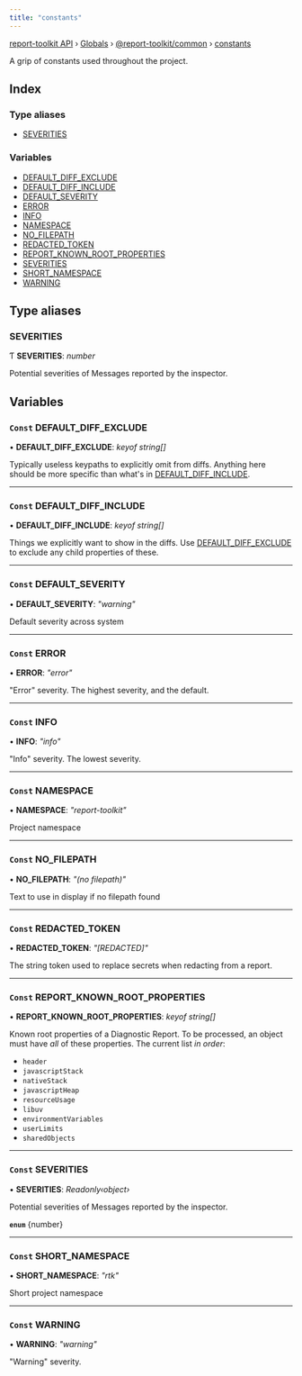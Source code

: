 ```yaml
---
title: "constants"
---
```


[report-toolkit API](../home.mdx) › [Globals](../home.mdx) › [@report-toolkit/common](report_toolkit_common.mdx) › [constants](report_toolkit_common.constants.mdx)

A grip of constants used throughout the project.

## Index

### Type aliases

- [SEVERITIES](report_toolkit_common.constants#severities)

### Variables

- [DEFAULT_DIFF_EXCLUDE](report_toolkit_common.constants#const-default_diff_exclude)
- [DEFAULT_DIFF_INCLUDE](report_toolkit_common.constants#const-default_diff_include)
- [DEFAULT_SEVERITY](report_toolkit_common.constants#const-default_severity)
- [ERROR](report_toolkit_common.constants#const-error)
- [INFO](report_toolkit_common.constants#const-info)
- [NAMESPACE](report_toolkit_common.constants#const-namespace)
- [NO_FILEPATH](report_toolkit_common.constants#const-no_filepath)
- [REDACTED_TOKEN](report_toolkit_common.constants#const-redacted_token)
- [REPORT_KNOWN_ROOT_PROPERTIES](report_toolkit_common.constants#const-report_known_root_properties)
- [SEVERITIES](report_toolkit_common.constants#const-severities)
- [SHORT_NAMESPACE](report_toolkit_common.constants#const-short_namespace)
- [WARNING](report_toolkit_common.constants#const-warning)

## Type aliases

### SEVERITIES

Ƭ **SEVERITIES**: *number*

Potential severities of Messages reported by the inspector.

## Variables

### `Const` DEFAULT_DIFF_EXCLUDE

• **DEFAULT_DIFF_EXCLUDE**: *keyof string[]*

Typically useless keypaths to explicitly omit from diffs. Anything here should be more specific than what's in [DEFAULT_DIFF_INCLUDE](report_toolkit_common.constants.mdx#const-default_diff_include).

___

### `Const` DEFAULT_DIFF_INCLUDE

• **DEFAULT_DIFF_INCLUDE**: *keyof string[]*

Things we explicitly want to show in the diffs.  Use [DEFAULT_DIFF_EXCLUDE](report_toolkit_common.constants.mdx#const-default_diff_exclude) to exclude any child properties of these.

___

### `Const` DEFAULT_SEVERITY

• **DEFAULT_SEVERITY**: *"warning"*

Default severity across system

___

### `Const` ERROR

• **ERROR**: *"error"*

"Error" severity.  The highest severity, and the default.

___

### `Const` INFO

• **INFO**: *"info"*

"Info" severity. The lowest severity.

___

### `Const` NAMESPACE

• **NAMESPACE**: *"report-toolkit"*

Project namespace

___

### `Const` NO_FILEPATH

• **NO_FILEPATH**: *"(no filepath)"*

Text to use in display if no filepath found

___

### `Const` REDACTED_TOKEN

• **REDACTED_TOKEN**: *"[REDACTED]"*

The string token used to replace secrets when redacting from a report.

___

### `Const` REPORT_KNOWN_ROOT_PROPERTIES

• **REPORT_KNOWN_ROOT_PROPERTIES**: *keyof string[]*

Known root properties of a Diagnostic Report.  To be processed, an object must have *all* of these properties.  The current list _in order_:
- `header`
- `javascriptStack`
- `nativeStack`
- `javascriptHeap`
- `resourceUsage`
- `libuv`
- `environmentVariables`
- `userLimits`
- `sharedObjects`

___

### `Const` SEVERITIES

• **SEVERITIES**: *Readonly‹object›*

Potential severities of Messages reported by the inspector.

**`enum`** {number}

___

### `Const` SHORT_NAMESPACE

• **SHORT_NAMESPACE**: *"rtk"*

Short project namespace

___

### `Const` WARNING

• **WARNING**: *"warning"*

"Warning" severity.

